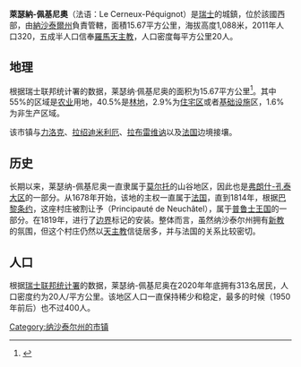 '''萊瑟納-佩基尼奧'''（法语：Le Cerneux-Péquignot）是[[瑞士|瑞士]]的城鎮，位於該國西部，由[[納沙泰爾州|納沙泰爾州]]負責管轄，面積15.67平方公里，海拔高度1,088米，2011年人口320，五成半人口信奉[[羅馬天主教|羅馬天主教]]，人口密度每平方公里20人。

==地理==
根据瑞士联邦统计署的数据，莱瑟纳·佩基尼奥的面积为15.67平方公里<ref>{{cite web|url=https://www.bfs.admin.ch/bfs/fr/home/statistiques/statistique-regions/portraits-regionaux-chiffres-cles/communes/donnees-explications.assetdetail.15864461.html |title=Portraits régionaux 2021: chiffres-clés de toutes les communes |publisher=Office fédéral de la Statistique |date=2021-03-26|language=fr }}</ref>。其中55%的区域是[[农业|农业]]用地，40.5%是[[疏林|林地]]，2.9%为[[住宅|住宅区]]或者[[基础设施|基础设施]]区，1.6%为非生产区域。

该市镇与[[勒洛克勒|力洛克]]、[[拉紹迪米利厄|拉绍迪米利厄]]、[[拉布雷維訥|拉布雷维讷]]以及[[法国|法国]]边境接壤。

==历史==
长期以来，莱瑟纳-佩基尼奥一直隶属于[[莫尔托|莫尔托]]的山谷地区，因此也是[[弗朗什-孔泰|弗朗什-孔泰大区]]的一部分。从1678年开始，该地的主权一直属于[[法蘭西王國|法国]]，直到1814年，根据[[巴黎條約_(1814年)|巴黎条约]]，这座村庄被割让予{{link-fr|纳沙泰尔公国|Principauté de Neuchâtel}}（Principauté de Neuchâtel），属于[[普魯士王國|普鲁士王国]]的一部分。在1819年，进行了[[边界|边界]]标记的安装。整体而言，虽然纳沙泰尔州拥有[[新教|新教]]的氛围，但这个村庄仍然以[[天主教會|天主教]]信徒居多，并与法国的关系比较密切。

==人口==

根据[[瑞士联邦统计署|瑞士联邦统计署]]的数据，莱瑟纳-佩基尼奥在2020年年底拥有313名居民，人口密度约为20人/平方公里。该地区人口一直保持稀少和稳定，最多的时候（1950年前后）也不过400人。

{{Switzerland-geo-stub}}
[[Category:纳沙泰尔州的市镇|Category:纳沙泰尔州的市镇]]